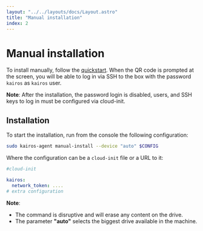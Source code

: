 ```yaml
---
layout: "../../layouts/docs/Layout.astro"
title: "Manual installation"
index: 2
---
```



# Manual installation

To install manually, follow the [quickstart](/quickstart/installation). When the QR code is prompted at the screen, you will be able to log in via SSH to the box with the password `kairos` as `kairos` user.

<Info>

**Note**: After the installation, the password login is disabled, users, and SSH keys to log in must be configured via cloud-init.

</Info>

## Installation

To start the installation, run from the console the following configuration:

```bash
sudo kairos-agent manual-install --device "auto" $CONFIG
```

Where the configuration can be a `cloud-init` file or a URL to it:

```yaml
#cloud-init

kairos:
  network_token: ....
# extra configuration
```

**Note**: 
- The command is disruptive and will erase any content on the drive.
- The parameter **"auto"** selects the biggest drive available in the machine.
